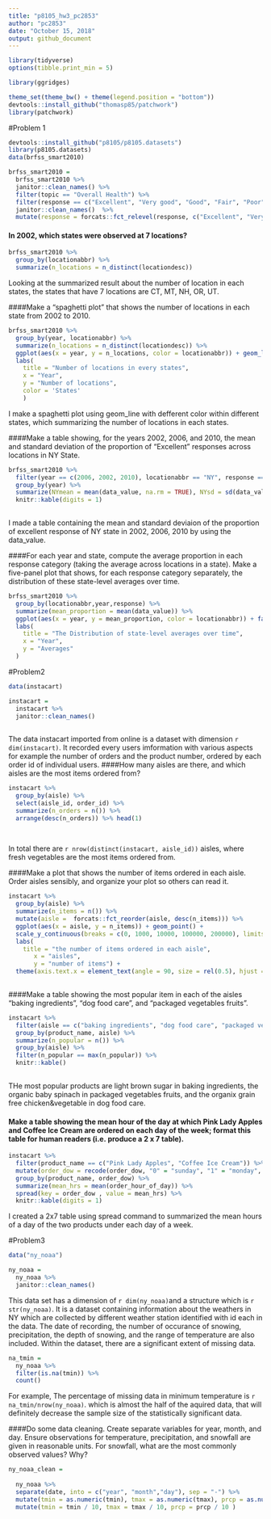 ```yaml
---
title: "p8105_hw3_pc2853"
author: "pc2853"
date: "October 15, 2018"
output: github_document
---
```


```r
library(tidyverse)
options(tibble.print_min = 5)

library(ggridges)

theme_set(theme_bw() + theme(legend.position = "bottom"))
devtools::install_github("thomasp85/patchwork")
library(patchwork)

```


#Problem 1
```r
devtools::install_github("p8105/p8105.datasets")
library(p8105.datasets)
data(brfss_smart2010)
```
```r
brfss_smart2010 =
  brfss_smart2010 %>% 
  janitor::clean_names() %>% 
  filter(topic == "Overall Health") %>% 
  filter(response == c("Excellent", "Very good", "Good", "Fair", "Poor")) %>% 
  janitor::clean_names()  %>% 
  mutate(response = forcats::fct_relevel(response, c("Excellent", "Very good", "Good", "Fair", "Poor")))
```
#### In 2002, which states were observed at 7 locations?


```r
brfss_smart2010 %>% 
  group_by(locationabbr) %>% 
  summarize(n_locations = n_distinct(locationdesc))
```

Looking at the summarized result about the number of location in each states, the states that have 7 locations are CT, MT, NH, OR, UT.

####Make a “spaghetti plot” that shows the number of locations in each state from 2002 to 2010.

```r
brfss_smart2010 %>% 
  group_by(year, locationabbr) %>% 
  summarize(n_locations = n_distinct(locationdesc)) %>% 
  ggplot(aes(x = year, y = n_locations, color = locationabbr)) + geom_line() +
  labs(
    title = "Number of locations in every states",
    x = "Year",
    y = "Number of locations",
    color = 'States'
    )  
```

I make a spaghetti plot using geom_line with defferent color within different states, which summarizing the number of locations in each states.

####Make a table showing, for the years 2002, 2006, and 2010, the mean and standard deviation of the proportion of “Excellent” responses across locations in NY State.

```r
brfss_smart2010 %>% 
  filter(year == c(2006, 2002, 2010), locationabbr == "NY", response == "Excellent") %>% 
  group_by(year) %>% 
  summarize(NYmean = mean(data_value, na.rm = TRUE), NYsd = sd(data_value, na.rm = TRUE)) %>% 
  knitr::kable(digits = 1)
  
```


I made a table containing the mean and standard deviaion of the proportion of excellent response of NY state in 2002, 2006, 2010 by using the data_value. 

####For each year and state, compute the average proportion in each response category (taking the average across locations in a state). Make a five-panel plot that shows, for each response category separately, the distribution of these state-level averages over time.

```r
brfss_smart2010 %>% 
  group_by(locationabbr,year,response) %>% 
  summarize(mean_proportion = mean(data_value)) %>% 
  ggplot(aes(x = year, y = mean_proportion, color = locationabbr)) + facet_grid(~ response) + geom_line() +
  labs(
    title = "The Distribution of state-level averages over time", 
    x = "Year",
    y = "Averages"
  )
```

#Problem2
```r
data(instacart)
```

```r
instacart = 
  instacart %>% 
  janitor::clean_names()
  
```
The data instacart imported from online is a dataset with dimension `r dim(instacart)`. It recorded every users imformation with various aspects for example the number of orders and the product number, ordered by each order id of individual users. 
####How many aisles are there, and which aisles are the most items ordered from?
```r
instacart %>% 
  group_by(aisle) %>% 
  select(aisle_id, order_id) %>%
  summarize(n_orders = n()) %>% 
  arrange(desc(n_orders)) %>% head(1) 
 
  
```


In total there are `r nrow(distinct(instacart, aisle_id))` aisles, where fresh vegetables are the most items ordered from. 

####Make a plot that shows the number of items ordered in each aisle. Order aisles sensibly, and organize your plot so others can read it.

```r
instacart %>% 
  group_by(aisle) %>% 
  summarize(n_items = n()) %>% 
  mutate(aisle =  forcats::fct_reorder(aisle, desc(n_items))) %>%
  ggplot(aes(x = aisle, y = n_items)) + geom_point() +
  scale_y_continuous(breaks = c(0, 1000, 10000, 100000, 200000), limits = c(0, 200000), labels = c("0", "1000","10000","100000","200000")) +
  labs(
    title = "the number of items ordered in each aisle", 
       x = "aisles",
       y = "number of items") +
  theme(axis.text.x = element_text(angle = 90, size = rel(0.5), hjust = 1)) 
       
```


####Make a table showing the most popular item in each of the aisles “baking ingredients”, “dog food care”, and “packaged vegetables fruits”.
```r
instacart %>% 
  filter(aisle == c("baking ingredients", "dog food care", "packaged vegetables fruits")) %>% 
  group_by(product_name, aisle) %>% 
  summarize(n_popular = n()) %>% 
  group_by(aisle) %>%
  filter(n_popular == max(n_popular)) %>% 
  knitr::kable()
  
```


THe most popular products are light brown sugar in baking ingredients, the organic baby spinach in packaged vegetables fruits, and the organix grain free chicken&vegetable in dog food care. 

#### Make a table showing the mean hour of the day at which Pink Lady Apples and Coffee Ice Cream are ordered on each day of the week; format this table for human readers (i.e. produce a 2 x 7 table).

```r
instacart %>% 
  filter(product_name == c("Pink Lady Apples", "Coffee Ice Cream")) %>% 
  mutate(order_dow = recode(order_dow, "0" = "sunday", "1" = "monday", "2" = "tuesday", "3" = "wednesday", "4" = "thursday", "5" = "friday", "6" = "saterday")) %>% 
  group_by(product_name, order_dow) %>% 
  summarize(mean_hrs = mean(order_hour_of_day)) %>% 
  spread(key = order_dow , value = mean_hrs) %>% 
  knitr::kable(digits = 1)
```

I created a 2x7 table using spread command to summarized the mean hours of a day of the two products under each day of a week. 

#Problem3

```r
data("ny_noaa")
```
```r
ny_noaa = 
  ny_noaa %>% 
  janitor::clean_names() 

```
This data set has a dimension of `r dim(ny_noaa)`and a structure which is `r str(ny_noaa)`. It is a dataset containing information about the weathers in NY which are collected by different weather station identified with id each in the data. The date of recording, the number of occurance of snowing, precipitation, the depth of snowing, and the range of temperature are also included. 
Within the dataset, there are a significant extent of missing data. 

```r
na_tmin = 
  ny_noaa %>% 
  filter(is.na(tmin)) %>% 
  count()
```

For example, The percentage of missing data in minimum temperature is `r na_tmin/nrow(ny_noaa)`. which is almost the half of the aquired data, that will definitely decrease the sample size of the statistically significant data. 

####Do some data cleaning. Create separate variables for year, month, and day. Ensure observations for temperature, precipitation, and snowfall are given in reasonable units. For snowfall, what are the most commonly observed values? Why?
```r
ny_noaa_clean = 
  
  ny_noaa %>% 
  separate(date, into = c("year", "month","day"), sep = "-") %>% 
  mutate(tmin = as.numeric(tmin), tmax = as.numeric(tmax), prcp = as.numeric(prcp)) %>% 
  mutate(tmin = tmin / 10, tmax = tmax / 10, prcp = prcp / 10 )

```








